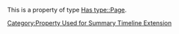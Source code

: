 This is a property of type [[Has type::Page]].
[[Category:Property Used for Summary Timeline Extension]]